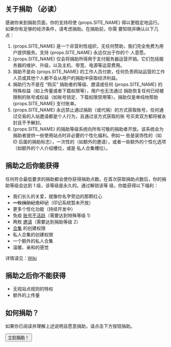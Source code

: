 ## 关于捐助 <Important>（必读）</Important>

感谢你来到捐助页面，你的支持将使 {props.SITE_NAME} 得以更稳定地运行。如果你有足够的经济条件，请考虑捐助。在捐助前，你需
要知晓并确认以下几点：

1. {props.SITE_NAME} 是一个非营利性组织，无任何赞助，我们完全免费为用户提供服务。支持 {props.SITE_NAME} 永远仅出于你的个
   人意愿。
2. {props.SITE_NAME} 仅会将捐助所得用于支付服务器运营开销。它们包括服务器的维护、升级，以及主机、带宽、电源等运营费用。
3. 捐助不是向 {props.SITE_NAME} 的工作人员付款，任何负责网站运营的工作人员或其他个人都不会从用户的捐助中获取经济利益。
4. 捐助行为不是在 “购买” 捐助者的等级、邀请或任何 {props.SITE_NAME} 的特殊权益（如上传量或者下载权限等），用户也无法通过
   捐助恢复任何已经被限制的账号或权益（如账号锁定、下载权限禁用等）。捐助仅是单纯地帮助 {props.SITE_NAME} 支付账单。
5. {props.SITE_NAME} 永远禁止通过捐助（或代捐）的方式获取账号，任何通过交易的入站邀请都是个人行为，且通过该方式获取的账
   号买卖双方都将被永封且不予解封。
6. {props.SITE_NAME} 的捐助等级系统向所有可敬的捐助者开放。该系统会为捐助者提供一些使用站点时非必要的个性化福利。例如一
   些是装饰性的（如 ID 后面的捐助标志），一次性的（如额外的邀请），或者一些额外的个性化选项（如额外的个人介绍槽位，或是
   私人合集槽位）。

## 捐助之后你能获得

任何符合最低要求的捐助都会使你获得捐助点数。在首次获取捐助点数后，你的捐助等级会达到 1 级，该等级是永久的。通过解锁该等
级，你能获得以下福利：

- 我们长久的关爱，就像你名字旁边的那颗红心
- ~~一枚捐助纪念印记~~（印记系统暂未开放）
- 更多个性化功能（持续开发中）
- 免疫 [账号不活跃](/wiki.php?action=article&name=不活跃账号)（需要达到特殊等级 1）
- 两枚 [邀请](/user.php?action=invite)（需要达到捐助等级 2）
- [合集](/collages.php) 的创建权限
- 私人合集的创建权限
- 一个额外的私人合集
- 温暖、亲和的感觉

详情请见：[Wiki](/wiki.php?action=article&id=52)

## 捐助之后你不能获得

- 无视站点规则的特权
- 额外的上传量

## 如何捐助？

如果你已阅读并理解上述说明且愿意捐助，请点击下方按钮捐助。

<Button href="donate.php?action=step2">立刻捐助！</Button>
